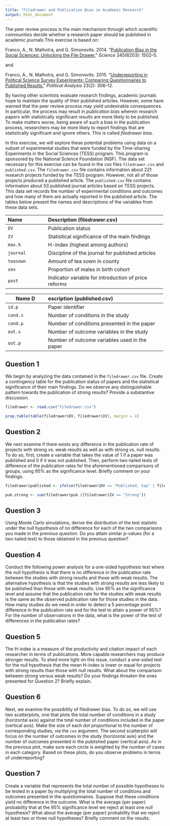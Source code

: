 ---
title: "Filedrawer and Publication Bias in Academic Research"
output: html_document
---

The peer review process is the main mechanism through which scientific
communities decide whether a research paper should be published in
academic journals This exercise is based on:

Franco, A., N. Malhotra, and G. Simonovits. 2014. “[Publication Bias 
 in the Social Sciences: Unlocking the File 
 Drawer.](http://dx.doi.org/10.1126/science.1255484)” *Science* 345(6203): 1502–5.

and 

Franco, A., N. Malhotra, and G. Simonovits. 2015. “[Underreporting in 
 Political Science Survey Experiments: Comparing Questionnaires to 
 Published Results.](http://dx.doi.org/10.1093/pan/mpv006)” 
 *Political Analysis* 23(2): 306–12. 

By having other scientists evaluate
research findings, academic journals hope to maintain the quality of
their published articles.  However, some have warned that the peer
review process may yield undesirable consequences.  In particular, the
process may result in *publication bias* wherein research papers
with statistically significant results are more likely to be
published.  To make matters worse, being aware of such a bias in the
publication process, researchers may be more likely to report findings
that are statistically significant and ignore others.  This is called
*filedrawer bias*.

In this exercise, we will explore these potential problems using data
on a subset of experimental studies that were funded by the
Time-sharing Experiments in the Social Sciences (TESS) program.  This
program is sponsored by the National Science Foundation (NSF). The
data set necessary for this exercise can be found in the csv files
`filedrawer.csv` and `published.csv`.  The
`filedrawer.csv` file contains information about 221 research
projects funded by the TESS program.  However, not all of those
projects produced a published article.  The `published.csv` file
contains information about 53 published journal articles based on TESS
projects. This data set records the number of experimental conditions
and outcomes and how many of them are actually reported in the
published article. The tables below present the names and descriptions of the variables from these data
sets.

------------------------------------------------------------------------------
 Name                Description (filedrawer.csv)
 ------------------- ---------------------------------------------------------
 `DV`                Publication status
 
 `IV`                Statistical significance of the main findings
 
 `max.h`             H-index (highest among authors)
 
 `journal`           Discipline of the journal for published articles
 
 `teasown`           Amount of tea sown in county 
 
 `sex`               Proportion of males in birth cohort
 
 `post`              Indicator variable for introduction of price reforms
------------------------------------------------------------------------------
 
------------------------------------------------------------------------------
 Name               Description (published.csv)
 ------------------- ---------------------------------------------------------
 `id.p`              Paper identifier
 
 `cond.s`            Number of conditions in the study
 
 `cond.p`            Number of conditions presented in the paper
 
 `out.s`             Number of outcome variables in the study
 
 `out.p`             Number of outcome variables used in the paper
------------------------------------------------------------------------------
 
## Question 1
 
 We begin by analyzing the data contained in the
  `filedrawer.csv` file. Create a contingency table for the
  publication status of papers and the statistical significance of
  their main findings. Do we observe any distinguishable pattern
  towards the publication of strong results?  Provide a substantive
  discussion.
```{r}
filedrawer <- read.csv("filedrawer.csv")

prop.table(table(filedrawer$DV, filedrawer$IV), margin = 1)
```

## Question 2

We next examine if there exists any difference in the
  publication rate of projects with strong vs. weak results as well as
  with strong vs. null results. To do so, first, create a variable
  that takes the value of 1 if a paper was published and 0 if it was
  not published.  Then, perform two-tailed tests of difference of the
  publication rates for the aforementioned comparisons of groups,
  using 95% as the significance level. Briefly comment on your
  findings.
```{r}
filedrawer$published <- ifelse(filedrawer$DV == "Published, top" | filedrawer$DV == "Published, non top", 1, 0)

pub.strong <- sum(filedrawer$pub.2[filedrawer$IV == "Strong"])

```
  
## Question 3

Using Monte Carlo simulations, derive the distribution of the
  test statistic under the null hypothesis of no difference for each
  of the two comparisons you made in the previous question. Do you
  attain similar p-values (for a two-tailed test) to those obtained in
  the previous question?
  
## Question 4

Conduct the following power analysis for a one-sided hypothesis
  test where the null hypothesis is that there is no difference in the
  publication rate between the studies with strong results and those
  with weak results.  The alternative hypothesis is that the studies
  with strong results are less likely to be published than those with
  weak results.  Use 95\% as the significance level and assume that
  the publication rate for the studies with weak results is the same
  as the observed publication rate for those studies in the data.  How
  many studies do we need in order to detect a 5 percentage point
  difference in the publication rate and for the test to attain a
  power of 95\%? For the number of observations in the data, what is
  the power of the test of differences in the publication rates?

## Question 5

The H-index is a measure of the productivity and citation impact
  of each researcher in terms of publications.  More capable
  researchers may produce stronger results.  To shed more light on
  this issue, conduct a one-sided test for the null hypothesis that
  the mean H-index is lower or equal for projects with strong results
  than those with null results.  What about the comparison between
  strong versus weak results?  Do your findings threaten the ones
  presented for Question 2?  Briefly explain.
  
## Question 6

Next, we examine the possibility of filedrawer bias.  To do so,
  we will use two scatterplots, one that plots the total number of
  conditions in a study (horizontal axis) against the total number of
  conditions included in the paper (vertical axis).  Make the size of
  each dot proportional to the number of corresponding studies, via
  the `cex` argument.  The second scatterplot will focus on the
  number of outcomes in the study (horizontal axis) and the number of
  outcomes presented in the published paper (vertical axis). As in the
  previous plot, make sure each circle is weighted by the number of
  cases in each category. Based on these plots, do you observe
  problems in terms of underreporting?
  
## Question 7

Create a variable that represents the total number of possible
  hypotheses to be tested in a paper by multiplying the total number
  of conditions and outcomes presented in the questionnaires. Suppose
  that these conditions yield no difference in the outcome. What is
  the average (per paper) probability that at the 95\% significance
  level we reject at least one null hypothesis?  What about the
  average (per paper) probability that we reject at least two or three
  null hypotheses?  Briefly comment on the results.

